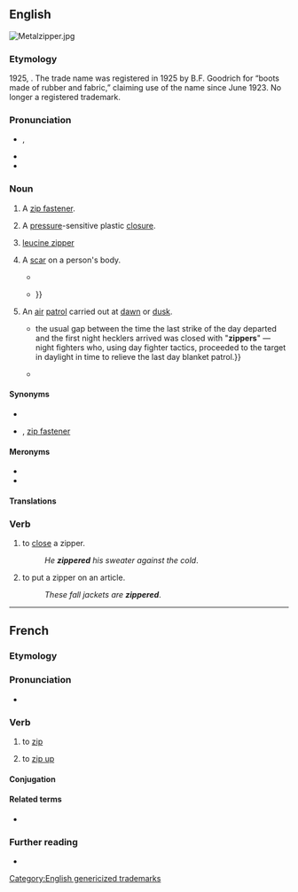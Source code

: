==English==
[[File:Metalzipper.jpg|thumb|right]]
{{wikipedia}}

===Etymology===
1925, {{affix|en|zip|-er|id2=agent noun}}. The trade name was registered in 1925 by B.F. Goodrich for “boots made of rubber and fabric,” claiming use of the name since June 1923. No longer a registered trademark.

===Pronunciation===
* {{a|US}} {{enPR|zĭʹpər}}, {{IPA|en|/ˈzɪpɚ/}}
* {{audio|en|En-au-zipper.ogg|Audio (AU)}}
* {{rhymes|en|ɪpə(r)}}

===Noun===
{{en-noun}}

# {{lb|en|chiefly|US|Australia}} A [[zip fastener]].
# A [[pressure]]-sensitive plastic [[closure]].
# {{lb|en|biochemistry}} [[leucine zipper]]
# {{lb|en|slang}} A [[scar]] on a person's body.
#* {{quote-book|en|year=1969|author=Jerry Kramer|title=Farewell to football|page=111|passage=I also competed in track and field at Idaho, and it's all because of putting the shot that I've got my long scar, my '''zipper''', down the back of my neck.}}
#* {{quote-book|en|year=1979|author=Don Atyeo|title=Blood & guts, violence in sports|page=227|passage=Making the transition from high school to college teams, for instance, he could not believe the scars his new players were sporting. "So many athletes had '''zippers''' down the side of their knee, or knees; they thought nothing of it and called this or that a Band-Aid operation. {{...}}}}
# {{lb|en|US|military|slang|dated}} An [[air]] [[patrol]] carried out at [[dawn]] or [[dusk]].
#* {{quote-book|en|year=1949|author=Walter Karig|title=Battle Report|passage={{...}} the usual gap between the time the last strike of the day departed and the first night hecklers arrived was closed with "'''zippers'''" — night fighters who, using day fighter tactics, proceeded to the target in daylight in time to relieve the last day blanket patrol.}}
#* {{quote-book|en|year=1993|author=E. T. Wooldridge|title=Carrier Warfare in the Pacific: An Oral History Collection|page=268|passage=They would handle all the night combat air patrols, the night hecklers who would go over the enemy airfields, and we formed a new little gimmick called "'''zippers'''" to help close that gap between the time the daylight strikes left the target and darkness.}}

====Synonyms====
* {{l|en|slide fastener}}
* {{l|en|zip}} {{qualifier|British}}, [[zip fastener]] {{qualifier|British}}

====Meronyms====
* {{l|en|slider}}
* {{l|en|teeth}}

====Translations====
{{trans-see|zip fastener}}

===Verb===
{{en-verb}}

# to [[close]] a zipper.
#: ''He '''zippered''' his sweater against the cold''.
# to put a zipper on an article.
#: ''These fall jackets are '''zippered'''''.

[[Category:English genericized trademarks]]

----

==French==

===Etymology===
{{etyl|en|fr}} {{m|en|zip|to zip}}

===Pronunciation===
* {{fr-IPA}}

===Verb===
{{fr-verb}}

# {{lb|fr|computing}} to [[zip]]
# {{lb|fr|Quebec}} to [[zip up]] {{gloss|close using a zip}}

====Conjugation====
{{fr-conj-auto}}

====Related terms====
* {{l|fr|dézipper}}

===Further reading===
* {{R:TLFi}}